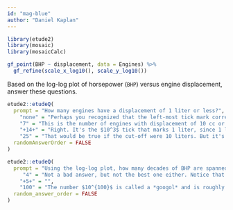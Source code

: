 ```yaml
---
id: "mag-blue"
author: "Daniel Kaplan"
---
```


```r
library(etude2)
library(mosaic)
library(mosaicCalc)
```

::: {.scaffolding}
```r
gf_point(BHP ~ displacement, data = Engines) %>%
  gf_refine(scale_x_log10(), scale_y_log10())
```
:::

Based on the log-log plot of horsepower (`BHP`) versus engine displacement, answer these questions.

```r
etude2::etudeQ(
  prompt = "How many engines have a displacement of 1 liter or less?",
    "none" = "Perhaps you recognized that the left-most tick mark corresponds to a value of 1, and that no data points are 1 or smaller. But one liter corresponds to 1000 cc.",
    "7" = "This is the number of engines with displacement of 10 cc or smaller. But one liter corresponds to 1000 cc.",
    "+14+" = "Right. It's the $10^3$ tick that marks 1 liter, since 1 liter is 1000 cc.",
    "25" = "That would be true if the cut-off were 10 liters. But it's not.",
  randomAnswerOrder = FALSE
)
```

```r
etude2::etudeQ(
  prompt = "Using the log-log plot, how many decades of BHP are spanned by the data?",
     "4" = "Not a bad answer, but not the best one either. Notice that the smallest engine is about half a decade below 1 BPM, and the largest is  about half a decade above 10,000 BPH",
    "+5+" = "",
    "100" = "The number $10^{100}$ is called a *googol* and is roughly how many particles (including photons, neutrinos, etc.)  are in the universe. Imagine,  quite contrary to fact, that 1 BHP could be generated by burning one molecule of fuel per second. Then as many fuel molecules as there are particles in the universe would have  to  be burned each second to power an engine at the high end of a span of 100 decades.",
  random_answer_order = FALSE
)
```


